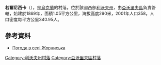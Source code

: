 {{coord|49|54|23|N|23|48|55|E|scale:100000|display=title}}

'''若爾尼西卡'''（{{lang-uk|Жорниська}}），是[[烏克蘭|烏克蘭]]的村落，位於該國西部[[利沃夫州|利沃夫州]]，由[[亞沃里夫區|亞沃里夫區]]負責管轄，始建於1869年，面積1.05平方公里，海拔高度290米，2001年人口358，人口密度每平方公里340.95人。

==參考資料==
* [http://weather.in.ua/ua/l'vovskaja/7905 Погода в селі Жорниська] {{Wayback|url=http://weather.in.ua/ua/l%27vovskaja/7905 |date=20111221145348 }}

{{DEFAULTSORT:Жорниська}}
[[Category:利沃夫州村落|Category:利沃夫州村落]]
[[Category:亞沃里夫區村落|Category:亞沃里夫區村落]]


{{Lviv-geo-stub}}
